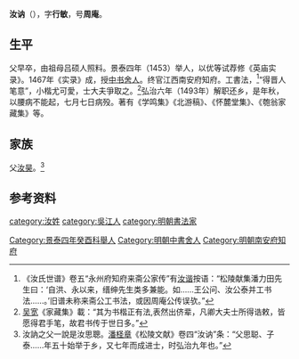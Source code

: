 '''汝讷'''（{{bd|1433年||1493年||Ru}}），字'''行敏'''，号'''周庵'''。

== 生平 ==
父早卒，由祖母吕硕人照料。景泰四年（1453）举人，以优等试荐修《英庙实录》。1467年《实录》成，授[[中书舍人|中书舍人]]。终官江西南安府知府。工書法，<ref>《汝氏世谱》卷五“永州府知府来斋公家传”有[[汝谐|汝谐]]按语：“松陵献集潘力田先生曰：‘自洪、永以来，缙绅先生类多兼能。如……王公问、汝公泰并工书法……。’旧谱未称来斋公工书法，或因周庵公传误欤。”</ref>“得晋人笔意”，小楷尤可愛，士大夫爭取之。<ref>[[吴宽|吴宽]]《家藏集》載：“其为书楷正有法,表然出侪辈，凡卿大夫士所得诰敕，皆愿得君手笔，故君书传于世日多。”</ref>弘治六年（1493年）解职还乡，是年秋，以腰病不能起，七月七日病殁。著有《学鸣集》《北游稿》、《怀麓堂集》、《匏翁家藏集》等。

== 家族 ==
父[[汝昊|汝昊]]。<ref>汝訥之父一說是汝思聰。[[潘柽章|潘柽章]]《松陵文献》卷四“汝讷”条：“父思聪、子泰……年五十始举于乡，又七年而成进士，时弘治九年也。”</ref>

== 参考资料 ==
{{reflist}}

{{start box}}
{{s-off}}
{{s-before|[[諸觀|諸觀]]}}
{{s-title|明朝南安府知府|弘治年間－1493年}}
{{s-after|[[俞經|俞經]]}}
{{end box}}

{{Authority control}}

{{DEFAULTSORT:R}}
[[category:汝姓|category:汝姓]]
[[category:吳江人|category:吳江人]]
[[Category:景泰四年癸酉科舉人|Category:景泰四年癸酉科舉人]]
[[Category:明朝中書舍人|Category:明朝中書舍人]]
[[Category:明朝南安府知府|Category:明朝南安府知府]]
[[category:明朝書法家|category:明朝書法家]]